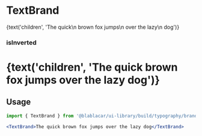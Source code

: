 

<Meta title="Design Tokens/Typography/TextBrand" />

# **TextBrand**

<Canvas>
  <Story name="Default">
    <TextBrand isInverted={false} as="h1">
      {text('children', 'The quick\n brown fox jumps\n over the lazy\n dog')}
    </TextBrand>
  </Story>
</Canvas>

### **isInverted**

<Canvas>
  <Story name="isInverted">
    <h1 style={{ backgroundColor: color.blue }}>
      <TextBrand isInverted>{text('children', 'The quick brown fox jumps over the lazy dog')}</TextBrand>
    </h1>
  </Story>
</Canvas>

## Usage

```jsx
import { TextBrand } from '@blablacar/ui-library/build/typography/brand'

<TextBrand>The quick brown fox jumps over the lazy dog</TextBrand>
```

<ArgsTable of={TextBrand} />
